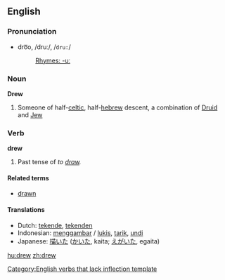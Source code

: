 {{see|Drew}}

==English==

{{rank|fellow|hardly|wind|594|drew|strength|opinion|according}}

===Pronunciation===
*dro͞o, /druː/, /<tt>dru:</tt>/
*:[[Rhymes:English:-uː|Rhymes: -uː]]

===Noun===
'''Drew'''

# {{rfv-sense}} {{slang}} Someone of half-[[celtic]], half-[[hebrew]] descent, a combination of [[Druid]] and [[Jew]]

===Verb===
'''drew'''

# Past tense of ''to [[draw]].''

====Related terms====
*[[drawn]]

====Translations====
*Dutch: [[tekende]], [[tekenden]]
*Indonesian: [[gambar|menggambar]] / [[lukis]], [[tarik]], [[undi]]
*Japanese: [[描いた]] ([[かいた]], kaita; [[えがいた]], egaita)

[[Category:English verbs that lack inflection template]]

[[hu:drew]]
[[zh:drew]]